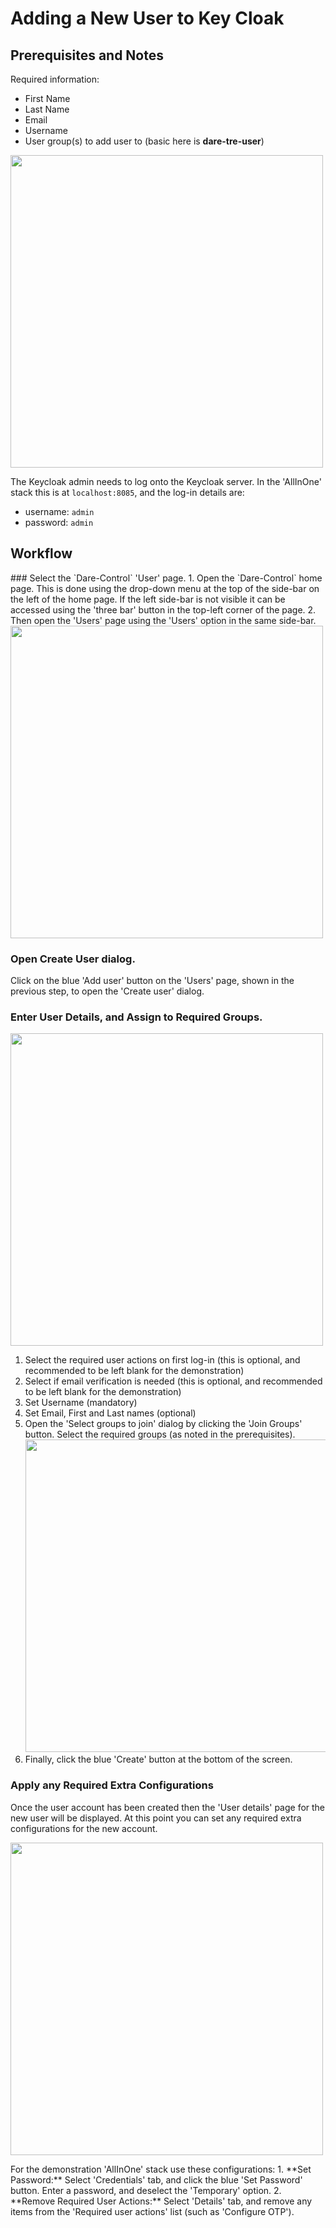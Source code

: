 
# Adding a New User to Key Cloak

## Prerequisites and Notes

Required information:
- First Name
- Last Name
- Email
- Username
- User group(s) to add user to (basic here is **dare-tre-user**)


<img src="/images/KeyCloak_LoginPage.png" width="500"></img>

The Keycloak admin needs to log onto the Keycloak server.
In the 'AllInOne' stack this is at `localhost:8085`,
and the log-in details are:
- username: `admin`
- password: `admin`

## Workflow

<Steps>
### Select the `Dare-Control` 'User' page.
1. Open the `Dare-Control` home page.
This is done using the drop-down menu
at the top of the side-bar on the left of the home page.
If the left side-bar is not visible it can be accessed 
using the 'three bar' button in the top-left corner of the page.
2. Then open the 'Users' page using the 'Users' option in the same side-bar.
<img src="/images/KeyCloak_DareControlUserPage.png" width="500"></img>

### Open Create User dialog.
Click on the blue 'Add user' button on the 'Users' page, shown in the previous step, 
to open the 'Create user' dialog.

### Enter User Details, and Assign to Required Groups.
<img src="/images/KeyCloak_DareControlCreateUser.png" width="500"></img>
1. Select the required user actions on first log-in
(this is optional, and recommended to be left blank for the demonstration)
2. Select if email verification is needed
(this is optional, and recommended to be left blank for the demonstration)
3. Set Username (mandatory)
4. Set Email, First and Last names (optional)
5. Open the 'Select groups to join' dialog by clicking the 'Join Groups' button.
Select the required groups (as noted in the prerequisites).
<img src="/images/KeyCloak_DareControlCreateUserSelectGroups.png" width="500"></img>
6. Finally, click the blue 'Create' button at the bottom of the screen.

### Apply any Required Extra Configurations

Once the user account has been created then
the 'User details' page for the new user will be displayed.
At this point you can set any required extra configurations for the new account.

<img src="/images/KeyCloak_ChangeUserDetails.png" width="500"></img>

<Callout>
For the demonstration 'AllInOne' stack use these configurations:
1. **Set Password:** Select 'Credentials' tab, and click the blue 'Set Password' button.
Enter a password, and deselect the 'Temporary' option.
2. **Remove Required User Actions:** Select 'Details' tab,
and remove any items from the 'Required user actions' list (such as 'Configure OTP').
</Callout>

</Steps>